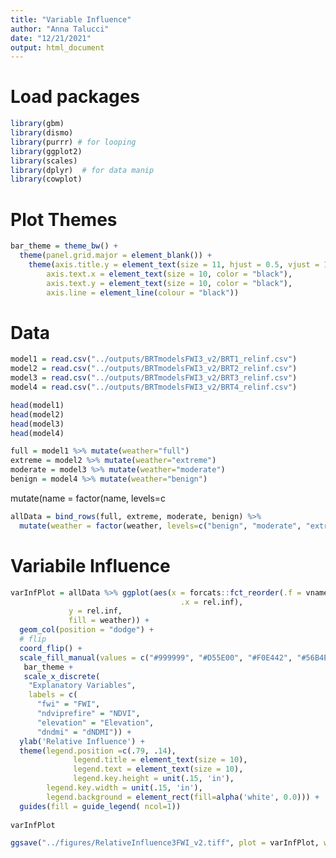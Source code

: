 ```yaml
---
title: "Variable Influence"
author: "Anna Talucci"
date: "12/21/2021"
output: html_document
---
```



# Load packages
```r
library(gbm)
library(dismo)
library(purrr) # for looping
library(ggplot2)
library(scales)
library(dplyr)  # for data manip
library(cowplot)
```


# Plot Themes
```r
bar_theme = theme_bw() + 
  theme(panel.grid.major = element_blank()) +
    theme(axis.title.y = element_text(size = 11, hjust = 0.5, vjust = 1.1),
        axis.text.x = element_text(size = 10, color = "black"),
        axis.text.y = element_text(size = 10, color = "black"),
        axis.line = element_line(colour = "black")) 
```


# Data


```r
model1 = read.csv("../outputs/BRTmodelsFWI3_v2/BRT1_relinf.csv") 
model2 = read.csv("../outputs/BRTmodelsFWI3_v2/BRT2_relinf.csv") 
model3 = read.csv("../outputs/BRTmodelsFWI3_v2/BRT3_relinf.csv") 
model4 = read.csv("../outputs/BRTmodelsFWI3_v2/BRT4_relinf.csv") 
```


```r
head(model1)
head(model2)
head(model3)
head(model4)
```

```r
full = model1 %>% mutate(weather="full")
extreme = model2 %>% mutate(weather="extreme")
moderate = model3 %>% mutate(weather="moderate")
benign = model4 %>% mutate(weather="benign")
```
mutate(name = factor(name, levels=c
```r
allData = bind_rows(full, extreme, moderate, benign) %>%
  mutate(weather = factor(weather, levels=c("benign", "moderate", "extreme", "full")))
```

# Variabile Influence 


```r
varInfPlot = allData %>% ggplot(aes(x = forcats::fct_reorder(.f = vnames, 
                                      .x = rel.inf), 
             y = rel.inf, 
             fill = weather)) +
  geom_col(position = "dodge") +
  # flip
  coord_flip() +
  scale_fill_manual(values = c("#999999", "#D55E00", "#F0E442", "#56B4E9"), name = "Model", breaks = c("full", "extreme", "moderate", "benign"), labels=c("Full", "Extreme", "Moderate", "Benign"), guide = guide_legend(reverse=FALSE)) +
   bar_theme +
   scale_x_discrete(
    "Explanatory Variables",
    labels = c(
      "fwi" = "FWI",
      "ndviprefire" = "NDVI",
      "elevation" = "Elevation",
      "dndmi" = "dNDMI")) +
  ylab('Relative Influence') +
  theme(legend.position =c(.79, .14),
              legend.title = element_text(size = 10),
              legend.text = element_text(size = 10),
              legend.key.height = unit(.15, 'in'), 
        legend.key.width = unit(.15, 'in'),
        legend.background = element_rect(fill=alpha('white', 0.0))) +
  guides(fill = guide_legend( ncol=1))
 
varInfPlot
```



```r
ggsave("../figures/RelativeInfluence3FWI_v2.tiff", plot = varInfPlot, width = 3, height =4, units = c("in"), dpi=600 )
```